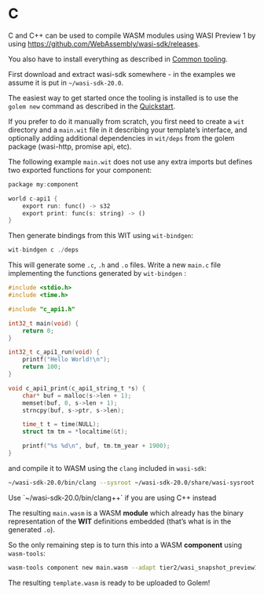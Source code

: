 
# C

C and C++ can be used to compile WASM modules using WASI Preview 1 by using https://github.com/WebAssembly/wasi-sdk/releases.

You also have to install everything as described in [Common tooling](https://www.notion.so/Common-tooling-7e2325eb710b415e8b22c530e3e17918?pvs=21).

First download and extract wasi-sdk somewhere - in the examples we assume it is put in `~/wasi-sdk-20.0`.

The easiest way to get started once the tooling is installed is to use the `golem new` command as described in the [Quickstart](https://www.notion.so/Quickstart-7e991194292a405cb99e66e0933f70a6?pvs=21). 

If you prefer to do it manually from scratch, you first need to create a `wit` directory and a `main.wit` file in it describing your template’s interface, and optionally adding additional dependencies in `wit/deps` from the golem package (wasi-http, promise api, etc).

The following example `main.wit` does not use any extra imports but defines two exported functions for your component:

```rust
package my:component

world c-api1 {
    export run: func() -> s32
    export print: func(s: string) -> ()
}
```

Then generate bindings from this WIT using `wit-bindgen`:

```rust
wit-bindgen c ./deps
```

This will generate some `.c`, `.h` and `.o` files. Write a new `main.c` file implementing the functions generated by `wit-bindgen` :

```c
#include <stdio.h>
#include <time.h>

#include "c_api1.h"

int32_t main(void) {
    return 0;
}

int32_t c_api1_run(void) {
    printf("Hello World!\n");
    return 100;
}

void c_api1_print(c_api1_string_t *s) {
    char* buf = malloc(s->len + 1);
    memset(buf, 0, s->len + 1);
    strncpy(buf, s->ptr, s->len);

    time_t t = time(NULL);
    struct tm tm = *localtime(&t);

    printf("%s %d\n", buf, tm.tm_year + 1900);
}
```

and compile it to WASM using the `clang` included in `wasi-sdk`:

```bash
~/wasi-sdk-20.0/bin/clang --sysroot ~/wasi-sdk-20.0/share/wasi-sysroot main.c c_api1.c c_api1_component_type.o  -o main.wasm
```

<Callout>
    Use `~/wasi-sdk-20.0/bin/clang++` if you are using C++ instead
</Callout>

The resulting `main.wasm` is a WASM **module** which already has the binary representation of the **WIT** definitions embedded (that’s what is in the generated `.o`). 

So the only remaining step is to turn this into a WASM **component** using `wasm-tools`:

```bash
wasm-tools component new main.wasm --adapt tier2/wasi_snapshot_preview1.wasm -o template.wasm
```

The resulting `template.wasm` is ready to be uploaded to Golem!
